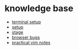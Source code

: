 = knowledge base =

*[[terminal setup]]
*[[setup]]
*[[stage]]
*[[browser bugs]]
*[[practical vim notes]]
